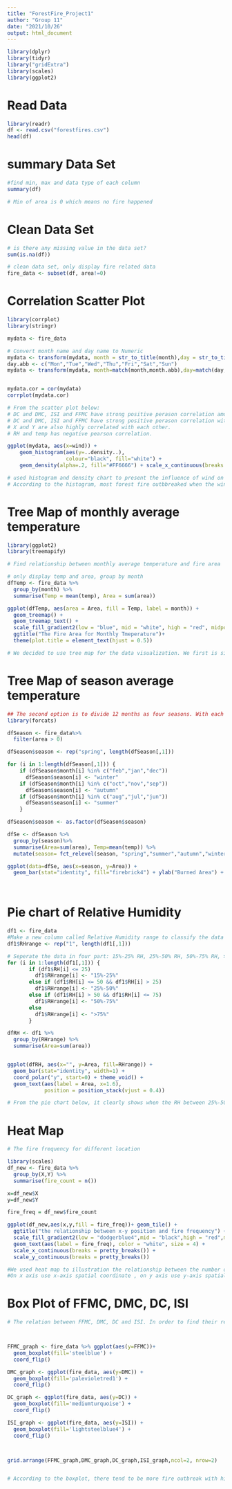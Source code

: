 ---
title: "ForestFire_Project1"
author: "Group 11"
date: "2021/10/26"
output: html_document
---
```{r}
library(dplyr)
library(tidyr)
library("gridExtra")
library(scales)
library(ggplot2)
```

# Read Data
```{r}
library(readr)
df <- read.csv("forestfires.csv")
head(df)
```

# summary Data Set
```{r}
#find min, max and data type of each column 
summary(df)

# Min of area is 0 which means no fire happened 
```

# Clean Data Set
```{r}
# is there any missing value in the data set?
sum(is.na(df))

# clean data set, only display fire related data
fire_data <- subset(df, area!=0)
```


# Correlation Scatter Plot
```{r}
library(corrplot)
library(stringr)

mydata <- fire_data

# Convert month name and day name to Numeric
mydata <- transform(mydata, month = str_to_title(month),day = str_to_title(day))
day.abb <- c("Mon","Tue","Wed","Thu","Fri","Sat","Sun")
mydata <- transform(mydata, month=match(month,month.abb),day=match(day,day.abb))


mydata.cor = cor(mydata)
corrplot(mydata.cor)

# From the scatter plot below: 
# DC and DMC, ISI and FFMC have strong positive perason correlation among each other
# DC and DMC, ISI and FFMC have strong positive perason correlation with temperature
# X and Y are also highly correlated with each other.
# RH and temp has negative pearson correlation.
```

```{r}

ggplot(mydata, aes(x=wind)) + 
    geom_histogram(aes(y=..density..),  
                   colour="black", fill="white") +
    geom_density(alpha=.2, fill="#FF6666") + scale_x_continuous(breaks = pretty_breaks()) 

# used histogram and density chart to present the influence of wind on fire the density chart is right skewed.
# According to the histogram, most forest fire outbbreaked when the windspeed is 4.2km/h. There also exist many forest fire when the windspeed is 2.2

```

# Tree Map of monthly average temperature 
```{r}
library(ggplot2)
library(treemapify)

# Find relationship between monthly average temperature and fire area

# only display temp and area, group by month
dfTemp <- fire_data %>%
  group_by(month) %>%
  summarise(Temp = mean(temp), Area = sum(area))

ggplot(dfTemp, aes(area = Area, fill = Temp, label = month)) +
  geom_treemap() +
  geom_treemap_text() +
  scale_fill_gradient2(low = "blue", mid = "white", high = "red", midpoint = 0) +
  ggtitle("The Fire Area for Monthly Tmeperature")+
  theme(plot.title = element_text(hjust = 0.5))

# We decided to use tree map for the data visualization. We first is simply compute monthly average temperature as X axis, and set the sum of burned area each month as Y axis and then make the filter as the average temperature every month. The area of each element shows the size of burned area each month, which can be easily distinguished. From the graph, it is easily to find that the months with higher temperature tend to have larger burned area than others, especially August and September.


```

# Tree Map of season average temperature
```{r}
## The second option is to divide 12 months as four seasons. With each season's average temperature, the data will be easier to recognize.For example, the monthly result of July, August and September in the previous chart matches the summer and autumn part in this chart, which shows the largest burning area among seasons.
library(forcats)

dfSeason <- fire_data%>%
  filter(area > 0)

dfSeason$season <- rep("spring", length(dfSeason[,1]))

for (i in 1:length(dfSeason[,1])) {
    if (dfSeason$month[i] %in% c("feb","jan","dec")) 
      dfSeason$season[i] <- "winter"
    if (dfSeason$month[i] %in% c("oct","nov","sep")) 
      dfSeason$season[i] <- "autumn"
    if (dfSeason$month[i] %in% c("aug","jul","jun")) 
      dfSeason$season[i] <- "summer"
    }

dfSeason$season <- as.factor(dfSeason$season)

dfSe <- dfSeason %>%
  group_by(season)%>%
  summarise(Area=sum(area), Temp=mean(temp)) %>%
  mutate(season= fct_relevel(season, "spring","summer","autumn","winter"))

ggplot(data=dfSe, aes(x=season, y=Area)) +
  geom_bar(stat="identity", fill="firebrick4") + ylab("Burned Area") + ggtitle("Burned area in four seasons")




```

# Pie chart of Relative Humidity
```{r}

df1 <- fire_data
#Make a new column called Relative Humidity range to classify the data
df1$RHrange <- rep("1", length(df1[,1]))

# Seperate the data in four part: 15%-25% RH, 25%-50% RH, 50%-75% RH, >75% RH.
for (i in 1:length(df1[,1])) {
       if (df1$RH[i] <= 25)
         df1$RHrange[i] <- "15%-25%"
       else if (df1$RH[i] <= 50 && df1$RH[i] > 25)
         df1$RHrange[i] <- "25%-50%"
       else if (df1$RH[i] > 50 && df1$RH[i] <= 75)
         df1$RHrange[i] <- "50%-75%"
       else
         df1$RHrange[i] <- ">75%"
       }

dfRH <- df1 %>%
  group_by(RHrange) %>%
  summarise(Area=sum(area))


ggplot(dfRH, aes(x="", y=Area, fill=RHrange)) +
  geom_bar(stat="identity", width=1) +
  coord_polar("y", start=0) + theme_void() +
  geom_text(aes(label = Area, x=1.6), 
            position = position_stack(vjust = 0.4))

# From the pie chart below, it clearly shows when the RH between 25%-50%, the burned area is the largest. When the RH greater than 75%, the burned area is the smallest. The range between 25% and 50%, it's easily spread the fire in the forest.
```

# Heat Map
```{r}
# The fire frequency for different location

library(scales)
df_new <- fire_data %>%
  group_by(X,Y) %>%
  summarise(fire_count = n())

x=df_new$X
y=df_new$Y

fire_freq = df_new$fire_count

ggplot(df_new,aes(x,y,fill = fire_freq))+ geom_tile() + 
  ggtitle("the relationship between x-y position and fire frequency") +
  scale_fill_gradient2(low = "dodgerblue4",mid = "black",high = "red",midpoint = 15) +
  geom_text(aes(label = fire_freq), color = "white", size = 4) +
  scale_x_continuous(breaks = pretty_breaks()) +
  scale_y_continuous(breaks = pretty_breaks()) 

#We used heat map to illustration the relationship between the number of forest fire and positions.
#On x axis use x-axis spatial coordinate , on y axis use y-axis spatial coordinate and fill by the value of fire number. According to the heat map, there are three positions((6.5),(8,6),(7,4)) that have more fire outbreaks than other locations.

```


# Box Plot of FFMC, DMC, DC, ISI
```{r}

# The relation between FFMC, DMC, DC and ISI. In order to find their relationship with the outbreak of forest fire.



FFMC_graph <- fire_data %>% ggplot(aes(y=FFMC))+
  geom_boxplot(fill='steelblue') +
  coord_flip()

DMC_graph <- ggplot(fire_data, aes(y=DMC)) + 
  geom_boxplot(fill='palevioletred1') +
  coord_flip() 

DC_graph <- ggplot(fire_data, aes(y=DC)) + 
  geom_boxplot(fill='mediumturquoise') +
  coord_flip()

ISI_graph <- ggplot(fire_data, aes(y=ISI)) + 
  geom_boxplot(fill='lightsteelblue4') +
  coord_flip()



grid.arrange(FFMC_graph,DMC_graph,DC_graph,ISI_graph,ncol=2, nrow=2)


# According to the boxplot, there tend to be more fire outbreak with higher DC—it is obviously left skewed and have high medium line.  FFMC is normally distributed.  The chart of ISI is slightly right skewed. The chart of DMC is normally distributed. 

```

